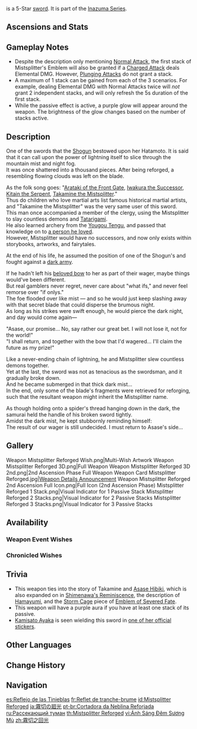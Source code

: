 {{Weapon Infobox
|title          = Mist&shy;split&shy;ter Re&shy;forged
|id             = 11509
|image          = <gallery>
Weapon Mistsplitter Reforged.png|Base
Weapon Mistsplitter Reforged 2nd.png|2nd Ascension
</gallery>
|type           = Sword
|releaseDate    = 2021-07-21
|quality        = 5
|base_atk       = 48
|2nd_stat_type  = CRIT DMG
|2nd_stat       = 9.6%b
|series         = Inazuma
|obtain         = Weapon Event Wishes
|passive        = Mistsplitter's Edge
|effect         = Gain a (var1)% Elemental [[DMG Bonus]] for all elements and receive the might of the Mistsplitter's Emblem. At stack levels 1/2/3, Mistsplitter's Emblem provides a (var2)% Elemental DMG Bonus for the character's Elemental Type. The character will obtain 1 stack of Mistsplitter's Emblem in each of the following scenarios: Normal Attack deals Elemental DMG (stack lasts 5s), casting Elemental Burst (stack lasts 10s); Energy is less than 100% (stack disappears when Energy is full). Each stack's duration is calculated independently.
|eff_rank1_var1 = 12
|eff_rank2_var1 = 15
|eff_rank3_var1 = 18
|eff_rank4_var1 = 21
|eff_rank5_var1 = 24
|eff_rank1_var2 = 8/16/28
|eff_rank2_var2 = 10/20/35
|eff_rank3_var2 = 12/24/42
|eff_rank4_var2 = 14/28/49
|eff_rank5_var2 = 16/32/56
|eff_att1       = Elemental DMG Bonus
|eff_att2       = Energy
|eff_att3       = Effect Triggered by Normal Attack
}}
{{Description|A sword that blazes with a fierce violet light. The name "Reforged" comes from it having been broken once before.}}
{{Lang|'''Mistsplitter Reforged'''|ja=霧切の廻光|ja_rm=Kirigiri no Kaikou}} is a 5-Star [[sword]]. It is part of the [[Inazuma Series]].

==Ascensions and Stats==
{{Weapon Ascensions and Stats
|ascendMat1 = Coral Branch of a Distant Sea
|ascendMat2 = Jeweled Branch of a Distant Sea
|ascendMat3 = Jade Branch of a Distant Sea
|ascendMat4 = Golden Branch of a Distant Sea
|bossMat1   = Chaos Gear
|bossMat2   = Chaos Axis
|bossMat3   = Chaos Oculus
|commonMat1 = Old Handguard
|commonMat2 = Kageuchi Handguard
|commonMat3 = Famed Handguard
}}

==Gameplay Notes==
* Despite the description only mentioning [[Normal Attack]], the first stack of Mistsplitter's Emblem will also be granted if a [[Charged Attack]] deals Elemental DMG. However, [[Plunging Attack]]s do not grant a stack.
* A maximum of 1 stack can be gained from each of the 3 scenarios. For example, dealing Elemental DMG with Normal Attacks twice will ''not'' grant 2 independent stacks, and will only refresh the 5s duration of the first stack.
* While the passive effect is active, a purple glow will appear around the weapon. The brightness of the glow changes based on the number of stacks active.

==Description==
One of the swords that the [[Shogun]] bestowed upon her Hatamoto. It is said that it can call upon the power of lightning itself to slice through the mountain mist and night fog.<br>
It was once shattered into a thousand pieces. After being reforged, a {{w|hamon_(swordsmithing)|hamon}} resembling flowing clouds was left on the blade.

As the folk song goes: "[[Otogi King|Arataki of the Front Gate]], [[Iwakura Michihiro|Iwakura the Successor]], [[Kitain Bunsou|Kitain the Serpent]], [[Takamine the Mistsplitter]]."<br>
Thus do children who love martial arts list famous historical martial artists, and "Takamine the Mistsplitter" was the very same user of this sword.<br>
This man once accompanied a member of the clergy, using the Mistsplitter to slay countless demons and [[Tatarigami]].<br>
He also learned archery from the [[Yougou Tengu]], and passed that knowledge on to [[Asase Hibiki|a person he loved]].<br>
However, Mistsplitter would have no successors, and now only exists within storybooks, artworks, and fairytales.

At the end of his life, he assumed the position of one of the Shogun's {{w|yoriki}} and fought against a [[cataclysm|dark army]].

If he hadn't left his [[Thundering Pulse|beloved bow]] to her as part of their wager, maybe things would've been different.<br>
But real gamblers never regret, never care about "what ifs," and never feel remorse over "if onlys."<br>
The foe flooded over like mist &mdash; and so he would just keep slashing away with that secret blade that could disperse the brumous night.<br>
As long as his strikes were swift enough, he would pierce the dark night, and day would come again&mdash;

"Asase, our promise... No, say rather our great bet. I will not lose it, not for the world!"<br>
"I shall return, and together with the bow that I'd wagered... I'll claim the future as my prize!"

Like a never-ending chain of lightning, he and Mistsplitter slew countless demons together.<br>
Yet at the last, the sword was not as tenacious as the swordsman, and it gradually broke down.<br>
And he became submerged in that thick dark mist...<br>
In the end, only some of the blade's fragments were retrieved for reforging, such that the resultant weapon might inherit the Mistsplitter name.

As though holding onto a spider's thread hanging down in the dark, the samurai held the handle of his broken sword tightly.<br>
Amidst the dark mist, he kept stubbornly reminding himself:<br>
The result of our wager is still undecided. I must return to Asase's side...

==Gallery==
<gallery>
Weapon Mistsplitter Reforged Wish.png|Multi-Wish Artwork
Weapon Mistsplitter Reforged 3D.png|Full Weapon
Weapon Mistsplitter Reforged 3D 2nd.png|2nd Ascension Phase Full Weapon
Weapon Card Mistsplitter Reforged.jpg|[https://www.hoyolab.com/article/568805 Weapon Details Announcement]
Weapon Mistsplitter Reforged 2nd Ascension Full Icon.png|Full Icon (2nd Ascension Phase)
Mistsplitter Reforged 1 Stack.png|Visual Indicator for 1 Passive Stack
Mistsplitter Reforged 2 Stacks.png|Visual Indicator for 2 Passive Stacks
Mistsplitter Reforged 3 Stacks.png|Visual Indicator for 3 Passive Stacks
</gallery>

==Availability==
===Weapon Event Wishes===
{{Featured}}

===Chronicled Wishes===
{{Featured|chronicled=1}}

==Trivia==
*This weapon ties into the story of Takamine and [[Asase Hibiki]], which is also expanded on in [[Shimenawa's Reminiscence]], the description of [[Hamayumi]], and the [[Storm Cage]] piece of [[Emblem of Severed Fate]].
*This weapon will have a purple aura if you have at least one stack of its passive.
*[[Kamisato Ayaka]] is seen wielding this sword in [[:File:Icon Emoji HEYTEA Kamisato Ayaka 5.png|one of her official stickers]].

==Other Languages==
{{Other Languages
|1_en     = Mistsplitter Reforged
|1_zhs    = 雾切之回光
|1_zhs_rm = Wùqiē zhī Huíguāng
|1_zht    = 霧切之回光
|1_zht_rm = Wùqiē zhī Huíguāng
|1_zh_tl  = Mistcutter's Afterglow
|1_ja     = 霧切の廻光
|1_ja_rm  = Kirigiri no Kaikou
|1_ja_tl  = Mistcutter's Afterglow
|1_zhja_note = {{zh|s=雾切|t=霧切|rm=Wùqiē}}/{{ja|霧切|rm=Kirigiri|tl=mist" + "to cut}}; {{zh|回光|rm=Huíguāng}}/{{ja|廻光|rm=Kaikou|tl=round, revolve, go around" + "light.}}
|1_ko     = 안개를 가르는 회광
|1_ko_tl  = The Reflection Which Cut Mist
|1_es     = Reflejo de las Tinieblas
|1_es_tl  = Reflection of the Darkness
|1_fr     = Reflet de tranche-brume
|1_fr_tl  = Reflection of Mist Slicer
|1_ru     = Рассекающий туман
|1_ru_tl  = Mist Splitter
|1_ru_note = {{ru|Рассекающий}} relates to the sword itself, not to the mist. In this case, {{ru|Рассекающий туман}} would mean "The Sword Which Splits (the) Mist" or "Mist Splitter."
|1_th     = Mistsplitter Reforged
|1_vi     = Ánh Sáng Đêm Sương Mù
|1_vi_tl  = Light of the Foggy Night
|1_de     = Widerschein des Nebelsplitters
|1_de_tl  = Reflection of the Mistsplitter
|1_id     = Mistsplitter Reforged
|1_pt     = Cortadora da Neblina Reforjada
|1_pt_tl  = Reforged Mist Cutter
|1_tr     = Yeniden Dövülmüş Siskesen
|1_tr_tl  = Reforged Mistcutter
|1_it     = Squarcianebbia riforgiata
|1_it_tl  = Reforged Mist-Tearer
|2_en     = Mistsplitter's Edge
|2_zhs    = 雾切御腰物
|2_zhs_rm = Wùqiē Yùyāo-wù
|2_zht    = 霧切御腰物
|2_zht_rm = Wùqiē Yùyāo-wù
|2_zh_tl  = 
|2_ja     = 霧切の御腰物
|2_ja_rm  = Kirigiri no Okoshimono
|2_ja_tl  = Mistcutter's Sword
|2_ja_note = {{ja|腰物|Koshimono}} may refer to various objects worn on one's hip, most commonly swords, but also including ''{{w|inro}}'' and money pouches.
|2_ko     = 무절(霧切) 어검
|2_ko_tl  = Mistsplitting Sword
|2_es     = Vaina cortatinieblas
|2_es_tl  = Darkcutter Sheath
|2_es_note = {{es|Cortatinieblas}} is a {{w|portmanteau}} of {{es|corta|it cuts}} and {{es|tinieblas|darkness,}} especially one caused by some kind of haze or smoke. The mention of the sheath may refer to the practice of ''{{w|iaijutsu}}'', or quick draw (and subsequent sheathing) of a ''{{w|katana}}''. Multiple characters from [[Inazuma]] appear to be practitioners of ''iaijutsu''.
|2_fr     = Fourreau de tranche-brume
|2_fr_tl  = Sheath of Mist Slicer
|2_ru     = Лезвие рассекателя тумана
|2_ru_tl  = Mist Splitter's Edge
|2_th     = Mistsplitter's Edge
|2_vi     = Linh Vật Cắt Sương
|2_vi_tl  = Mistsplitting Spirit
|2_de     = Nebelspaltertuch
|2_de_tl  = Mistsplitter Cloth
|2_id     = Mistsplitter's Edge
|2_pt     = Bainha Quebra-nuvens
|2_pt_tl  = 
|2_tr     = Siskesen Kılıç Kını
|2_tr_tl  = Mistscutter Sword Scabbard
|2_it     = Vantaggio della Squarcianebbia
|2_it_tl  = 
}}

==Change History==
{{Change History|2.0}}

==Navigation==
{{Weapons by Series Navbox|series=Inazuma}}
{{Weapon Navbox|Swords}}

[[es:Reflejo de las Tinieblas]]
[[fr:Reflet de tranche-brume]]
[[id:Mistsplitter Reforged]]
[[ja:霧切の廻光]]
[[pt-br:Cortadora da Neblina Reforjada]]
[[ru:Рассекающий туман]]
[[th:Mistsplitter Reforged]]
[[vi:Ánh Sáng Đêm Sương Mù]]
[[zh:霧切之回光]]